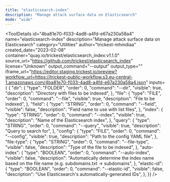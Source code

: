 ```yaml
---
title: "elasticsearch-index"
description: "Manage attack surface data on Elasticsearch"
mode: "wide"
---
```



<ToolDetails
  id="4ba81e70-f033-4ad8-a4fd-e67a230a58a4"
  name="elasticsearch-index"
  description="Manage attack surface data on Elasticsearch"
  category="Utilities"
  author="trickest-mhmdiaa"
  created_date="2023-02-08"
  container="quay.io/trickest/elasticsearch_index:v1.1.0"
  source_url="https://github.com/trickest/elasticsearch_index"
  license="Unknown"
  output_command="--output"
  output_type=""
  iframe_url="https://editor.staging.trickest.io/preview?workflow_url=https://trickest-public-workflow.s3.eu-central-1.amazonaws.com/4ba81e70-f033-4ad8-a4fd-e67a230a58a4.json"
  inputs={ {
  "dir": {
    "type": "FOLDER",
    "order": 0,
    "command": "--dir",
    "visible": true,
    "description": "Directory with files to be indexed",
  },
  "file": {
    "type": "FILE",
    "order": 0,
    "command": "--file",
    "visible": true,
    "description": "File to be indexed",
  },
  "field": {
    "type": "STRING",
    "order": 0,
    "command": "--field",
    "visible": false,
    "description": "Field name to use with list files",
  },
  "index": {
    "type": "STRING",
    "order": 0,
    "command": "--index",
    "visible": true,
    "description": "Name of the Elasticsearch index",
  },
  "query": {
    "type": "STRING",
    "order": 0,
    "command": "--query",
    "visible": true,
    "description": "Query to search for",
  },
  "config": {
    "type": "FILE",
    "order": 0,
    "command": "--config",
    "visible": true,
    "description": "Path to the config YAML file",
  },
  "file-type": {
    "type": "STRING",
    "order": 0,
    "command": "--file-type",
    "visible": false,
    "description": "Type of the file to be indexed",
  },
  "auto-index": {
    "type": "BOOLEAN",
    "order": 0,
    "command": "--auto-index",
    "visible": false,
    "description": "Automatically determine the index name based on the file name (e.g. subdomains.txt -> subdomains",
  },
  "elastic-id": {
    "type": "BOOLEAN",
    "order": 0,
    "command": "--elastic-id",
    "visible": false,
    "description": "Use Elasticsearch's automatically-generated IDs",
  },
}}
/>